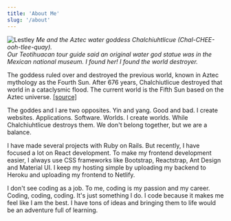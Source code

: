 ```yaml
---
title: 'About Me'
slug: '/about'
---
```


![Lestley](./lestley-2.jpg)
_Me and the Aztec water goddess Chalchiuhtlicue (Chal-CHEE-ooh-tlee-quay)._  
_Our Teotihuacan tour guide said an original water god statue was in the Mexican national museum. I found her! I found the world destroyer._

The goddess ruled over and destroyed the previous world, known in Aztec mythology as the Fourth Sun.
After 676 years, Chalchiutlicue destroyed that world in a cataclysmic flood.
The current world is the Fifth Sun based on the Aztec universe. <a href="https://www.thoughtco.com/chalchiuhtlicue-goddess-170327" target="_blank" rel="noopener noreferrer">
[source]</a>

The goddes and I are two opposites. Yin and yang. Good and bad.
I create websites. Applications. Software. Worlds.
I create worlds. While Chalchiuhtlicue destroys them.
We don't belong together, but we are a balance.

I have made several projects with Ruby on Rails.
But recently, I have focused a lot on React development.
To make my frontend development easier, I always use CSS frameworks like Bootstrap, Reactstrap, Ant Design and Material UI.
I keep my hosting simple by uploading my backend to Heroku and uploading my frontend to Netlify.

I don't see coding as a job. To me, coding is my passion and my career.
Coding, coding, coding. It's just something I do.
I code because it makes me feel like I am the best.
I have tons of ideas and bringing them to life would be an adventure full of learning.
